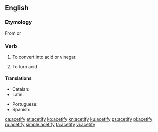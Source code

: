 ==English==

===Etymology===
From {{etyl|la|en}} {{m|la|acetum||vinegar}} {{suffix||fy|lang=en}} or {{back-form|acetification|lang=en|nocap=1}}

===Verb===
{{en-verb|acetif|ies}}

# {{lb|en|transitive}} To convert into acid or vinegar.
# {{lb|en|intransitive}} To turn acid

====Translations====
{{trans-top|convert into acid or vinegar}}
* Catalan: {{t+|ca|acetificar}}
* Latin: {{t-needed|la}}
{{trans-mid}}
* Portuguese: {{t+|pt|acetificar}}
* Spanish: {{t+|es|acetificar}}
{{trans-bottom}}

{{trans-top|turn acid}}
{{trans-mid}}
{{trans-bottom}}

[[ca:acetify]]
[[et:acetify]]
[[ko:acetify]]
[[kn:acetify]]
[[ku:acetify]]
[[ps:acetify]]
[[pl:acetify]]
[[ru:acetify]]
[[simple:acetify]]
[[ta:acetify]]
[[vi:acetify]]